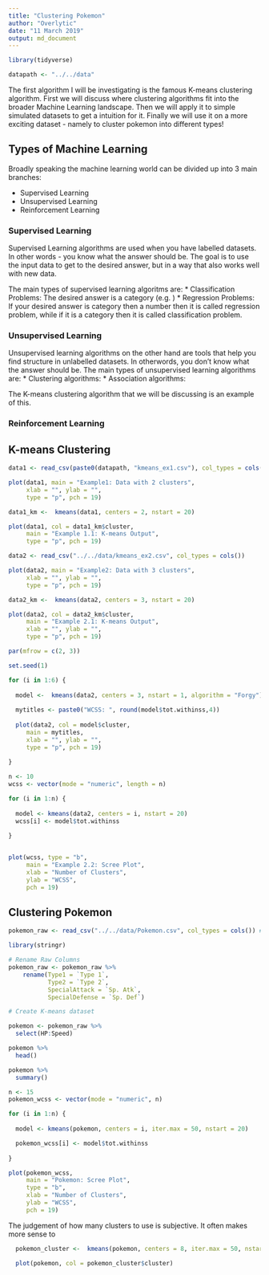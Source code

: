 ```yaml
---
title: "Clustering Pokemon"
author: "Overlytic"
date: "11 March 2019"
output: md_document
---
```


```r

library(tidyverse)

datapath <- "../../data"

```

The first algorithm I will be investigating is the famous K-means clustering algorithm. First we will discuss where clustering algorithms fit into the broader Machine Learning landscape. Then we will apply it to simple simulated datasets to get a intuition for it. Finally we will use it on a more exciting dataset - namely to cluster pokemon into different types!

## Types of Machine Learning

Broadly speaking the machine learning world can be divided up into 3 main branches:

* Supervised Learning
* Unsupervised Learning
* Reinforcement Learning

### Supervised Learning

Supervised Learning algorithms are used when you have labelled datasets. In other words - you know what the answer should be. The goal is to use the input data to get to the desired answer, but in a way that also works well with new data. 

The main types of supervised learning algoritms are:
* Classification Problems: The desired answer is a category (e.g. ) 
* Regression Problems:
If your desired answer is category then a number then it is called regression problem, while if it is a category then it is called classification problem. 

### Unsupervised Learning

Unsupervised learning algorithms on the other hand are tools that help you find structure in unlabelled datasets. In otherwords, you don't know what the answer should be. The main types of unsupervised learning algorithms are:
* Clustering algorithms: 
* Association algorithms: 

The K-means clustering algorithm that we will be discussing is an example of this. 

### Reinforcement Learning



## K-means Clustering

```r

data1 <- read_csv(paste0(datapath, "kmeans_ex1.csv"), col_types = cols())

plot(data1, main = "Example1: Data with 2 clusters", 
     xlab = "", ylab = "", 
     type = "p", pch = 19)

```

```r

data1_km <-  kmeans(data1, centers = 2, nstart = 20)

plot(data1, col = data1_km$cluster, 
     main = "Example 1.1: K-means Output", 
     type = "p", pch = 19)

```


```r

data2 <- read_csv("../../data/kmeans_ex2.csv", col_types = cols())

plot(data2, main = "Example2: Data with 3 clusters", 
     xlab = "", ylab = "", 
     type = "p", pch = 19)

```


```r

data2_km <-  kmeans(data2, centers = 3, nstart = 20)

plot(data2, col = data2_km$cluster, 
     main = "Example 2.1: K-means Output", 
     xlab = "", ylab = "", 
     type = "p", pch = 19)


```

```r

par(mfrow = c(2, 3))

set.seed(1)

for (i in 1:6) {
  
  model <-  kmeans(data2, centers = 3, nstart = 1, algorithm = "Forgy")
  
  mytitles <- paste0("WCSS: ", round(model$tot.withinss,4))
  
  plot(data2, col = model$cluster, 
     main = mytitles, 
     xlab = "", ylab = "", 
     type = "p", pch = 19)
  
}

```

```r

n <- 10
wcss <- vector(mode = "numeric", length = n)

for (i in 1:n) {
  
  model <- kmeans(data2, centers = i, nstart = 20)
  wcss[i] <- model$tot.withinss
  
}


plot(wcss, type = "b", 
     main = "Example 2.2: Scree Plot", 
     xlab = "Number of Clusters",
     ylab = "WCSS",
     pch = 19)

```

## Clustering Pokemon

```r

pokemon_raw <- read_csv("../../data/Pokemon.csv", col_types = cols()) # https://www.kaggle.com/abcsds/pokemon

library(stringr)

# Rename Raw Columns
pokemon_raw <- pokemon_raw %>% 
    rename(Type1 = `Type 1`,
           Type2 = `Type 2`,
           SpecialAttack = `Sp. Atk`,
           SpecialDefense = `Sp. Def`)

# Create K-means dataset

pokemon <- pokemon_raw %>% 
  select(HP:Speed)

pokemon %>% 
  head()

```


```r

pokemon %>% 
  summary()

```


```r

n <- 15
pokemon_wcss <- vector(mode = "numeric", n) 

for (i in 1:n) {
  
  model <- kmeans(pokemon, centers = i, iter.max = 50, nstart = 20)

  pokemon_wcss[i] <- model$tot.withinss
  
}

plot(pokemon_wcss,
     main = "Pokemon: Scree Plot",
     type = "b",
     xlab = "Number of Clusters",
     ylab = "WCSS",
     pch = 19)

```

The judgement of how many clusters to use is subjective. It often makes more sense to 

```r

  pokemon_cluster <-  kmeans(pokemon, centers = 8, iter.max = 50, nstart = 20)

  plot(pokemon, col = pokemon_cluster$cluster)

```

